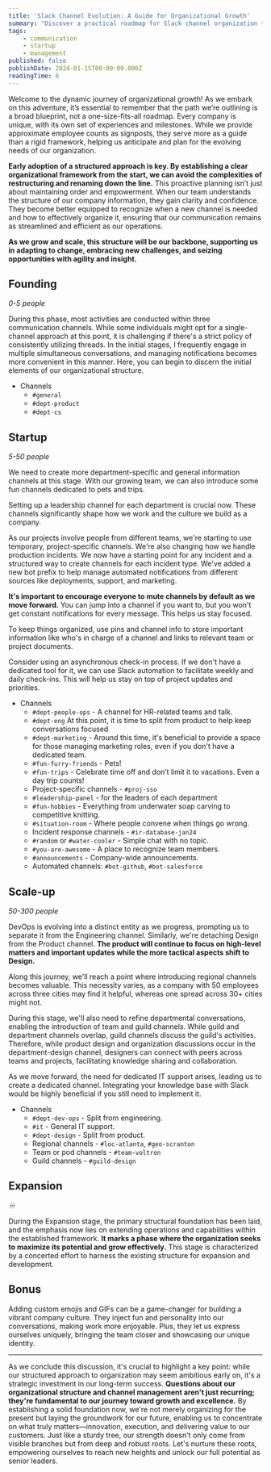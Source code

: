 ```yaml
---
title: 'Slack Channel Evolution: A Guide for Organizational Growth'
summary: "Discover a practical roadmap for Slack channel organization to facilitate seamless company growth. Learn when and how to create channels that align with your evolving organizational needs, ensuring efficient communication and collaboration as your team expands.\n"
tags:
    - communication
    - startup
    - management
published: false
publishDate: 2024-01-15T00:00:00.000Z
readingTime: 6
---
```


Welcome to the dynamic journey of organizational growth! As we embark on this adventure, it’s essential to remember that the path we’re outlining is a broad blueprint, not a one-size-fits-all roadmap. Every company is unique, with its own set of experiences and milestones. While we provide approximate employee counts as signposts, they serve more as a guide than a rigid framework, helping us anticipate and plan for the evolving needs of our organization.

**Early adoption of a structured approach is key. By establishing a clear organizational framework from the start, we can avoid the complexities of restructuring and renaming down the line.** This proactive planning isn’t just about maintaining order and empowerment. When our team understands the structure of our company information, they gain clarity and confidence. They become better equipped to recognize when a new channel is needed and how to effectively organize it, ensuring that our communication remains as streamlined and efficient as our operations.

**As we grow and scale, this structure will be our backbone, supporting us in adapting to change, embracing new challenges, and seizing opportunities with agility and insight.**

## Founding

_0-5 people_

During this phase, most activities are conducted within three communication channels. While some individuals might opt for a single-channel approach at this point, it is challenging if there's a strict policy of consistently utilizing threads. In the initial stages, I frequently engage in multiple simultaneous conversations, and managing notifications becomes more convenient in this manner. Here, you can begin to discern the initial elements of our organizational structure.

-   Channels
    -   `#general`
    -   `#dept-product`
    -   `#dept-cs`

## Startup

_5-50 people_

We need to create more department-specific and general information channels at this stage. With our growing team, we can also introduce some fun channels dedicated to pets and trips.

Setting up a leadership channel for each department is crucial now. These channels significantly shape how we work and the culture we build as a company.

As our projects involve people from different teams, we're starting to use temporary, project-specific channels. We're also changing how we handle production incidents. We now have a starting point for any incident and a structured way to create channels for each incident type. We've added a new bot prefix to help manage automated notifications from different sources like deployments, support, and marketing.

**It's important to encourage everyone to mute channels by default as we move forward.** You can jump into a channel if you want to, but you won't get constant notifications for every message. This helps us stay focused.

To keep things organized, use pins and channel info to store important information like who's in charge of a channel and links to relevant team or project documents.

Consider using an asynchronous check-in process. If we don't have a dedicated tool for it, we can use Slack automation to facilitate weekly and daily check-ins. This will help us stay on top of project updates and priorities.

-   Channels
    -   `#dept-people-ops` - A channel for HR-related teams and talk.
    -   `#dept-eng` At this point, it is time to split from product to help keep conversations focused
    -   `#dept-marketing` - Around this time, it's beneficial to provide a space for those managing marketing roles, even if you don't have a dedicated team.
    -   `#fun-furry-friends` - Pets!
    -   `#fun-trips` - Celebrate time off and don’t limit it to vacations. Even a day trip counts!
    -   Project-specific channels - `#proj-sso`
    -   `#leadership-panel` - for the leaders of each department
    -   `#fun-hobbies` - Everything from underwater soap carving to competitive knitting.
    -   `#situation-room` - Where people convene when things go wrong.
    -   Incident response channels - `#ir-database-jan24`
    -   `#random` or `#water-cooler` - Simple chat with no topic.
    -   `#you-are-awesome` - A place to recognize team members.
    -   `#announcements` - Company-wide announcements.
    -   Automated channels: `#bot-github`, `#bot-salesforce`

## Scale-up

_50-300 people_

DevOps is evolving into a distinct entity as we progress, prompting us to separate it from the Engineering channel. Similarly, we're detaching Design from the Product channel. **The product will continue to focus on high-level matters and important updates while the more tactical aspects shift to Design.**

Along this journey, we'll reach a point where introducing regional channels becomes valuable. This necessity varies, as a company with 50 employees across three cities may find it helpful, whereas one spread across 30+ cities might not.

During this stage, we'll also need to refine departmental conversations, enabling the introduction of team and guild channels. While guild and department channels overlap, guild channels discuss the guild's activities. Therefore, while product design and organization discussions occur in the department-design channel, designers can connect with peers across teams and projects, facilitating knowledge sharing and collaboration.

As we move forward, the need for dedicated IT support arises, leading us to create a dedicated channel. Integrating your knowledge base with Slack would be highly beneficial if you still need to implement it.

-   Channels
    -   `#dept-dev-ops` - Split from engineering.
    -   `#it` - General IT support.
    -   `#dept-design` - Split from product.
    -   Regional channels - `#loc-atlanta`, `#geo-scranton`
    -   Team or pod channels - `#team-voltron`
    -   Guild channels - `#guild-design`

## Expansion

_♾️_

During the Expansion stage, the primary structural foundation has been laid, and the emphasis now lies on extending operations and capabilities within the established framework. **It marks a phase where the organization seeks to maximize its potential and grow effectively.** This stage is characterized by a concerted effort to harness the existing structure for expansion and development.

## Bonus

Adding custom emojis and GIFs can be a game-changer for building a vibrant company culture. They inject fun and personality into our conversations, making work more enjoyable. Plus, they let us express ourselves uniquely, bringing the team closer and showcasing our unique identity.

---

As we conclude this discussion, it's crucial to highlight a key point: while our structured approach to organization may seem ambitious early on, it's a strategic investment in our long-term success. **Questions about our organizational structure and channel management aren't just recurring; they're fundamental to our journey toward growth and excellence.** By establishing a solid foundation now, we're not merely organizing for the present but laying the groundwork for our future, enabling us to concentrate on what truly matters—innovation, execution, and delivering value to our customers. Just like a sturdy tree, our strength doesn't only come from visible branches but from deep and robust roots. Let's nurture these roots, empowering ourselves to reach new heights and unlock our full potential as senior leaders.
